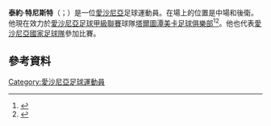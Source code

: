 {{Infobox football biography
| name = 泰約·特尼斯特 <br/>Taijo Teniste
| image = Taijo Teniste, Sogndal-Rosenborg 07-15-2017.jpg
| image_size = 
| caption =
| fullname = Taijo Teniste
| height = {{Height|m=1.73}}
| birth_date = {{birth date and age|df=y|1988|1|31}}<ref name="EFA">{{cite web|title=Taijo Teniste|url=http://jalgpall.ee/voistlused/player/5729|publisher=Estonian Football Association|language=et}}</ref>
| birth_place = [[愛沙尼亞|愛沙尼亞]][[塔爾圖|塔爾圖]]
| currentclub = [[塔爾圖潭美卡足球俱樂部|潭美卡]]
| clubnumber = 33
| position = [[右後衛|右後衛]]
| youthyears1 = {{0|0000}}–2004 | youthclubs1 = 塔圖SK
| youthyears2 = 2005 | youthclubs2 = [[塔林利瓦迪亞足球俱樂部|利維迪亞]]
| years1 = 2004| caps1 = 17 | goals1 = 16 | clubs1 = 塔圖SK
| years2 = 2005–2007 | caps2 = 49 | goals2 = 15 | clubs2 = [[利維迪亞二隊足球會|利維迪亞 II]]
| years3 = 2005–2011 | caps3 = 148 | goals3 = 13 | clubs3 = [[塔林利瓦迪亞足球俱樂部|利維迪亞]]
| years4 = 2011 | caps4 = 7 | goals4 = 0 | clubs4 = → [[桑恩達足球俱樂部|桑恩達]] (外借)
| years5 = 2011–2017 | caps5 = 157 | goals5 = 1 | clubs5 = [[桑恩達足球俱樂部|桑恩達]] | years6 = 2017–2020 | caps6 = 59 | goals6 = 2 | clubs6 = [[白蘭恩足球會|白蘭恩]]
| years7 = 2021–    | caps7 = 17 | goals7 = 0 | clubs7 = [[塔爾圖潭美卡足球俱樂部|潭美卡]]
| pcupdate = 2021年1月15日
| nationalyears1 = 2004| nationalcaps1 = 7| nationalgoals1 = 0| nationalteam1 = 愛沙尼亞U17
| nationalyears2 = 2005| nationalcaps2 = 1| nationalgoals2 = 0| nationalteam2 = 愛沙尼亞U18
| nationalyears3 = 2005–2006| nationalcaps3 = 8| nationalgoals3 = 0| nationalteam3 = 愛沙尼亞U19
| nationalyears4 = 2005–2010| nationalcaps4 = 19| nationalgoals4 = 0| nationalteam4 = [[愛沙尼亞21歲以下國家足球隊|愛沙尼亞U21]]
| nationalyears5 = 2010| nationalcaps5 = 1| nationalgoals5 = 0| nationalteam5 = 愛沙尼亞U23
| nationalyears6 = 2007–| nationalcaps6 = 88| nationalgoals6 = 0| nationalteam6 = [[愛沙尼亞國家足球隊|愛沙尼亞]]
| ntupdate =2019年8月20日
}}

'''泰約·特尼斯特'''（{{lang-et|Taijo Teniste}}；{{bd|1988年|1月31日}}）是一位[[愛沙尼亞|愛沙尼亞]]足球運動員。在場上的位置是中場和後衛。他現在效力於[[愛沙尼亞足球甲級聯賽|愛沙尼亞足球甲級聯賽]]球隊[[塔爾圖潭美卡足球俱樂部|塔爾圖潭美卡足球俱樂部]]<ref>{{cite web|url=http://sport.err.ee/jalgpall/b626e7ac-507d-43e3-b81a-5acbcafbbd7a|title=Taijo Teniste sõlmis Sogndaliga kaheaastase lepingu|publisher=[[Eesti_Rahvusringhääling|ERR Sport]]|date=23 December 2011|accessdate=23 December 2011|language=et|trans_title=Taijo Teniste signed a two-year contract with Sogndal|archive-date=2012-02-01|archive-url=https://web.archive.org/web/20120201142904/http://sport.err.ee/jalgpall/b626e7ac-507d-43e3-b81a-5acbcafbbd7a|dead-url=no}}</ref><ref>{{cite web|url=http://fclevadia.ee/news/3547|title=Taijo Teniste sõlmis Sogndal Fotballiga lepingu|publisher=[[FC_Levadia_Tallinn|FC Levadia Tallinn]]|date=23 December 2011|accessdate=23 December 2011|language=et|trans_title=Taijo Teniste signed a contract with Sogndal Fotball|archive-url=https://web.archive.org/web/20120407041226/http://fclevadia.ee/news/3547|archive-date=2012-04-07|dead-url=yes}}</ref>。他也代表[[愛沙尼亞國家足球隊|愛沙尼亞國家足球隊]]參加比賽。

==參考資料==
{{Reflist}}

{{DEFAULTSORT: Teniste, Taijo}}
[[Category:愛沙尼亞足球運動員|Category:愛沙尼亞足球運動員]]